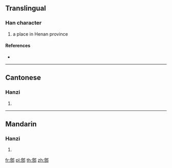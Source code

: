 {{character info/new}}
==Translingual==

===Han character===
{{Han char|rn=163|rad=邑|as=10|sn=13|four=27327|canj=HPNL}}

# a place in Henan province

====References====
* {{Han ref|kx=1275.140|dkj=39555|dj=1774.250|hdz=63788.130|uh=910E|ud=37134|bh=E0AB|bd=57515}}

----

==Cantonese==

===Hanzi===
{{yue-hanzi|jyut=|y=sik1}}

# {{defn|lang=yue|sort=邑10}}

----

==Mandarin==

===Hanzi===
{{cmn-hanzi|pin=[[xì]] ([[xi4]])|wg=hsi<sup>4</sup>}}

# {{defn|lang=cmn|sort=邑10}}

[[fr:鄎]]
[[pl:鄎]]
[[th:鄎]]
[[zh:鄎]]